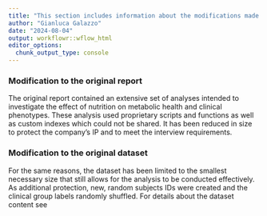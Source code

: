 ```yaml
---
title: "This section includes information about the modifications made to the original report and the original dataset"
author: "Gianluca Galazzo"
date: "2024-08-04"
output: workflowr::wflow_html
editor_options:
  chunk_output_type: console
---
```


### Modification to the original report

The original report contained an extensive set of analyses intended to investigate the effect of nutrition on metabolic health and clinical phenotypes. 
These analysis used proprietary scripts and functions as well as custom indexes which could not be shared.
It has been reduced in size to protect the company's IP and to meet the interview requirements. 

### Modification to the original dataset

For the same reasons, the dataset has been limited to the smallest necessary size that still allows for the analysis to be conducted effectively.
As additional protection, new, random subjects IDs were created and the clinical group labels randomly shuffled.
For details about the dataset content see 
